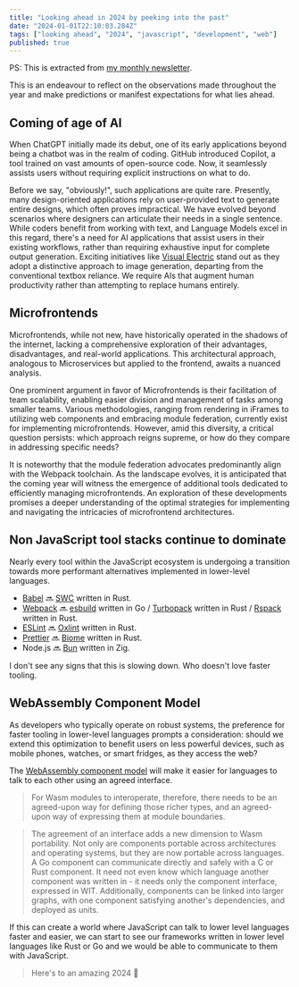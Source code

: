 ```yaml
---
title: "Looking ahead in 2024 by peeking into the past"
date: "2024-01-01T22:10:03.284Z"
tags: ["looking ahead", "2024", "javascript", "development", "web"]
published: true
---
```


PS: This is extracted from [my monthly newsletter](https://buttondown.email/agney/archive/jem-web-in-december-javascript-every-month/).

This is an endeavour to reflect on the observations made throughout the year and make predictions or manifest expectations for what lies ahead.

## Coming of age of AI

When ChatGPT initially made its debut, one of its early applications beyond being a chatbot was in the realm of coding. GitHub introduced Copilot, a tool trained on vast amounts of open-source code. Now, it seamlessly assists users without requiring explicit instructions on what to do.

Before we say, "obviously!", such applications are quite rare. Presently, many design-oriented applications rely on user-provided text to generate entire designs, which often proves impractical. We have evolved beyond scenarios where designers can articulate their needs in a single sentence. While coders benefit from working with text, and Language Models excel in this regard, there's a need for AI applications that assist users in their existing workflows, rather than requiring exhaustive input for complete output generation. Exciting initiatives like [Visual Electric](https://visualelectric.com/) stand out as they adopt a distinctive approach to image generation, departing from the conventional textbox reliance. We require AIs that augment human productivity rather than attempting to replace humans entirely.

## Microfrontends

Microfrontends, while not new, have historically operated in the shadows of the internet, lacking a comprehensive exploration of their advantages, disadvantages, and real-world applications. This architectural approach, analogous to Microservices but applied to the frontend, awaits a nuanced analysis.

One prominent argument in favor of Microfrontends is their facilitation of team scalability, enabling easier division and management of tasks among smaller teams. Various methodologies, ranging from rendering in iFrames to utilizing web components and embracing module federation, currently exist for implementing microfrontends. However, amid this diversity, a critical question persists: which approach reigns supreme, or how do they compare in addressing specific needs?

It is noteworthy that the module federation advocates predominantly align with the Webpack toolchain. As the landscape evolves, it is anticipated that the coming year will witness the emergence of additional tools dedicated to efficiently managing microfrontends. An exploration of these developments promises a deeper understanding of the optimal strategies for implementing and navigating the intricacies of microfrontend architectures.

## Non JavaScript tool stacks continue to dominate

Nearly every tool within the JavaScript ecosystem is undergoing a transition towards more performant alternatives implemented in lower-level languages.

- [Babel](https://babeljs.io/) 🔜 [SWC](https://swc.rs/) written in Rust.
- [Webpack](https://webpack.js.org/) 🔜 [esbuild](https://esbuild.github.io/) written in Go / [Turbopack](https://vercel.com/blog/turbopack) written in Rust / [Rspack](https://www.rspack.dev/) written in Rust.
- [ESLint](https://eslint.org/) 🔜 [Oxlint](https://oxc-project.github.io/docs/guide/usage/linter.html) written in Rust.
- [Prettier](https://prettier.io/) 🔜 [Biome](https://biomejs.dev/) written in Rust.
- Node.js 🔜 [Bun](https://bun.sh/) written in Zig.

I don't see any signs that this is slowing down. Who doesn't love faster tooling.

## WebAssembly Component Model

As developers who typically operate on robust systems, the preference for faster tooling in lower-level languages prompts a consideration: should we extend this optimization to benefit users on less powerful devices, such as mobile phones, watches, or smart fridges, as they access the web?

The [WebAssembly component model](https://component-model.bytecodealliance.org/design/why-component-model.html) will make it easier for languages to talk to each other using an agreed interface.

> For Wasm modules to interoperate, therefore, there needs to be an agreed-upon way for defining those richer types, and an agreed-upon way of expressing them at module boundaries.

> The agreement of an interface adds a new dimension to Wasm portability. Not only are components portable across architectures and operating systems, but they are now portable across languages. A Go component can communicate directly and safely with a C or Rust component. It need not even know which language another component was written in - it needs only the component interface, expressed in WIT. Additionally, components can be linked into larger graphs, with one component satisfying another's dependencies, and deployed as units.

If this can create a world where JavaScript can talk to lower level languages faster and easier, we can start to see our frameworks written in lower level languages like Rust or Go and we would be able to communicate to them with JavaScript.

> Here's to an amazing 2024 🥂
